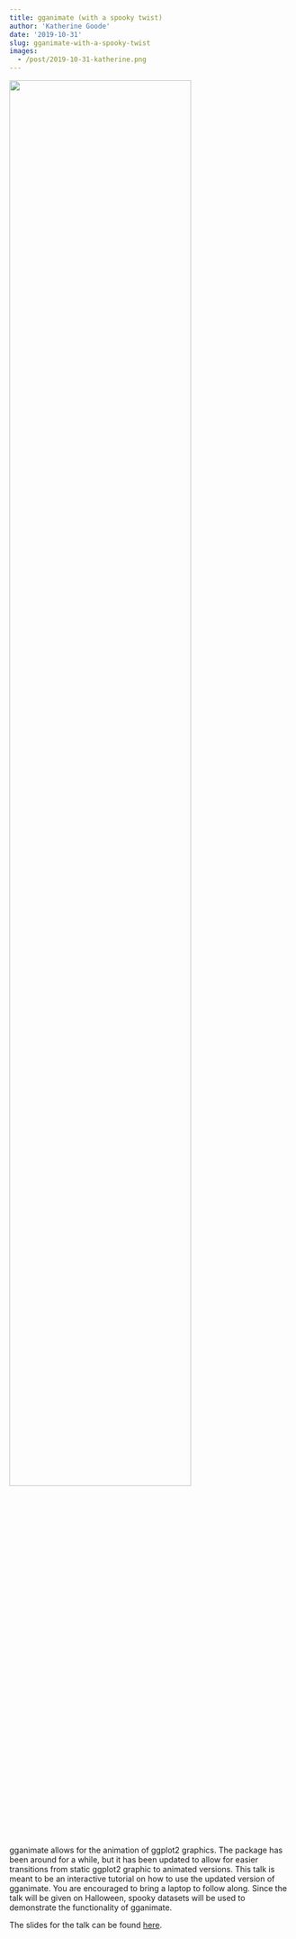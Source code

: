 ```yaml
---
title: gganimate (with a spooky twist)
author: 'Katherine Goode'
date: '2019-10-31'
slug: gganimate-with-a-spooky-twist
images:
  - /post/2019-10-31-katherine.png
---
```


![](/post/2019-10-31-katherine.png){width=80%}

gganimate allows for the animation of ggplot2 graphics. The package has been around for a while, but it has been updated to allow for easier transitions from static ggplot2 graphic to animated versions. This talk is meant to be an interactive tutorial on how to use the updated version of gganimate. You are encouraged to bring a laptop to follow along. Since the talk will be given on Halloween, spooky datasets will be used to demonstrate the functionality of gganimate.

The slides for the talk can be found [here](https://goodekat.github.io/presentations/2019-isugg-gganimate-spooky/slides.html#1).